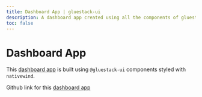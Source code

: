 ```yaml
---
title: Dashboard App | gluestack-ui
description: A dashboard app created using all the components of gluestack-ui
toc: false
---
```




<Meta title="with-nativewind/Apps/Dashboard App" />

# Dashboard App

This [dashboard app](https://ui-example-nativewind.vercel.app/) is built using `@gluestack-ui` components styled with `nativewind`.

<Responsiveness />

Github link for this [dashboard app](https://github.com/gluestack/ui-example-nativewind)
